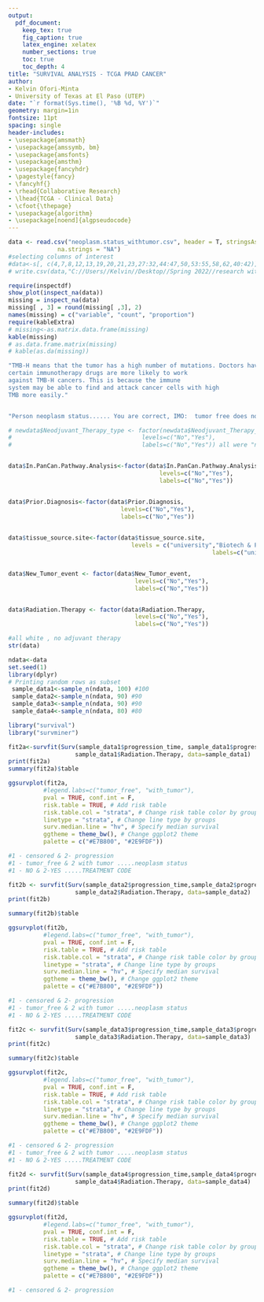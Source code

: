 ```yaml
---
output: 
  pdf_document:
    keep_tex: true
    fig_caption: true
    latex_engine: xelatex
    number_sections: true
    toc: true
    toc_depth: 4
title: "SURVIVAL ANALYSIS - TCGA PRAD CANCER"
author: 
- Kelvin Ofori-Minta
- University of Texas at El Paso (UTEP) 
date: "`r format(Sys.time(), '%B %d, %Y')`"
geometry: margin=1in
fontsize: 11pt
spacing: single
header-includes:
- \usepackage{amsmath}
- \usepackage{amssymb, bm}
- \usepackage{amsfonts}
- \usepackage{amsthm}
- \usepackage{fancyhdr}
- \pagestyle{fancy}
- \fancyhf{}
- \rhead{Collaborative Research}
- \lhead{TCGA - Clinical Data}
- \cfoot{\thepage}
- \usepackage{algorithm}
- \usepackage[noend]{algpseudocode}
---
```


```{=tex}
\newpage
\section{Loading and Cleaning Data}
```
```r
data <- read.csv("neoplasm.status_withtumor.csv", header = T, stringsAsFactors = F,
              na.strings = "NA")
#selecting columns of interest
#data<-s[, c(4,7,8,12,13,19,20,21,23,27:32,44:47,50,53:55,58,62,40:42)]
# write.csv(data,"C://Users//Kelvin//Desktop//Spring 2022//research with Dr. Leung//survival//selected_columns.csv")
```

\subsection{Inspecting dataframe for missing values}

```r
require(inspectdf)
show_plot(inspect_na(data))
missing = inspect_na(data)
missing[ , 3] = round(missing[ ,3], 2)
names(missing) = c("variable", "count", "proportion")
require(kableExtra)
# missing<-as.matrix.data.frame(missing)
kable(missing)
# as.data.frame.matrix(missing)
# kable(as.da(missing))
```

\subsubsection{Rename long variables}

```r
"TMB-H means that the tumor has a high number of mutations. Doctors have found that
certain immunotherapy drugs are more likely to work
against TMB-H cancers. This is because the immune
system may be able to find and attack cancer cells with high
TMB more easily."


"Person neoplasm status...... You are correct, IMO:  tumor free does not mean normal, but rather whether (or not) the tumor (neoplasm) continues to be present.  It is a statement about the progression (or not) of the original disease; whereas normal is a statement that there was no disease to begin with."
```

```{=tex}
\newpage
\subsubsection{Re-coding variables}
```
```r

# newdata$Neodjuvant_Therapy_type <- factor(newdata$Neodjuvant_Therapy_type,
#                                     levels=c("No","Yes"),
#                                     labels=c("No","Yes")) all were "no"


data$In.PanCan.Pathway.Analysis<-factor(data$In.PanCan.Pathway.Analysis,
                                           levels=c("No","Yes"),
                                           labels=c("No","Yes"))


data$Prior.Diagnosis<-factor(data$Prior.Diagnosis, 
                                levels=c("No","Yes"),
                                labels=c("No","Yes"))
  

data$tissue_source.site<-factor(data$tissue_source.site,
                                   levels = c("university","Biotech & Pharma","Hospital","Research center"),
                                                          labels=c("university","biotech_pharma","hospital","research_centers"))


data$New_Tumor_event <- factor(data$New_Tumor_event,
                                    levels=c("No","Yes"),
                                    labels=c("No","Yes"))


data$Radiation.Therapy <- factor(data$Radiation.Therapy,
                                    levels=c("No","Yes"),
                                    labels=c("No","Yes"))

#all white , no adjuvant therapy
str(data)
```

```{=tex}
\newpage
\section{Generate Random subsets from entire data}
```
```r
ndata<-data
set.seed(1)
library(dplyr)
# Printing random rows as subset 
 sample_data1<-sample_n(ndata, 100) #100   
 sample_data2<-sample_n(ndata, 90) #90
 sample_data3<-sample_n(ndata, 90) #90
 sample_data4<-sample_n(ndata, 80) #80
```

```{=tex}
\newpage
\section{KM Curve - Survival probability with Radiation Therapy of 100 sampled subjects}
```
```r
library("survival")
library("survminer")

fit2a<-survfit(Surv(sample_data1$progression_time, sample_data1$progression_status==2)~
                   sample_data1$Radiation.Therapy, data=sample_data1)
print(fit2a)
summary(fit2a)$table
```

```r
ggsurvplot(fit2a,
          #legend.labs=c("tumor_free", "with_tumor"),
          pval = TRUE, conf.int = F,
          risk.table = TRUE, # Add risk table
          risk.table.col = "strata", # Change risk table color by groups
          linetype = "strata", # Change line type by groups
          surv.median.line = "hv", # Specify median survival
          ggtheme = theme_bw(), # Change ggplot2 theme
          palette = c("#E7B800", "#2E9FDF"))

#1 - censored & 2- progression
#1 - tumor_free & 2 with tumor .....neoplasm status 
#1 - NO & 2-YES .....TREATMENT CODE
```

```{=tex}
\newpage
\section{KM Curve - Survival probability with Radiation Therapy of 90 sampled subjects}
```
```r
fit2b <- survfit(Surv(sample_data2$progression_time,sample_data2$progression_status==2) ~
                   sample_data2$Radiation.Therapy, data=sample_data2)
print(fit2b)

summary(fit2b)$table
```

```r
ggsurvplot(fit2b,
          #legend.labs=c("tumor_free", "with_tumor"),
          pval = TRUE, conf.int = F,
          risk.table = TRUE, # Add risk table
          risk.table.col = "strata", # Change risk table color by groups
          linetype = "strata", # Change line type by groups
          surv.median.line = "hv", # Specify median survival
          ggtheme = theme_bw(), # Change ggplot2 theme
          palette = c("#E7B800", "#2E9FDF"))

#1 - censored & 2- progression
#1 - tumor_free & 2 with tumor .....neoplasm status 
#1 - NO & 2-YES .....TREATMENT CODE
```

```{=tex}
\newpage
\section{KM Curve - Survival probability with Radiation Therapy of 90 sampled subjects}
```
```r
fit2c <- survfit(Surv(sample_data3$progression_time,sample_data3$progression_status==2) ~
                   sample_data3$Radiation.Therapy, data=sample_data3)
print(fit2c)

summary(fit2c)$table
```

```r
ggsurvplot(fit2c,
          #legend.labs=c("tumor_free", "with_tumor"),
          pval = TRUE, conf.int = F,
          risk.table = TRUE, # Add risk table
          risk.table.col = "strata", # Change risk table color by groups
          linetype = "strata", # Change line type by groups
          surv.median.line = "hv", # Specify median survival
          ggtheme = theme_bw(), # Change ggplot2 theme
          palette = c("#E7B800", "#2E9FDF"))

#1 - censored & 2- progression
#1 - tumor_free & 2 with tumor .....neoplasm status 
#1 - NO & 2-YES .....TREATMENT CODE
```

```{=tex}
\newpage
\section{KM Curve - Survival probability with Radiation Therapy of 80 sampled subjects}
```
```r
fit2d <- survfit(Surv(sample_data4$progression_time,sample_data4$progression_status==2) ~
                   sample_data4$Radiation.Therapy, data=sample_data4)
print(fit2d)

summary(fit2d)$table
```

```r
ggsurvplot(fit2d,
          #legend.labs=c("tumor_free", "with_tumor"),
          pval = TRUE, conf.int = F,
          risk.table = TRUE, # Add risk table
          risk.table.col = "strata", # Change risk table color by groups
          linetype = "strata", # Change line type by groups
          surv.median.line = "hv", # Specify median survival
          ggtheme = theme_bw(), # Change ggplot2 theme
          palette = c("#E7B800", "#2E9FDF"))

#1 - censored & 2- progression
```
